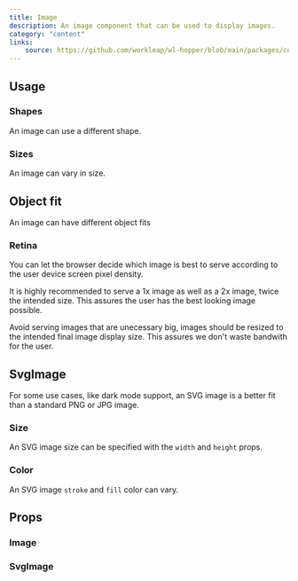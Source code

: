 ```yaml
---
title: Image
description: An image component that can be used to display images.
category: "content"
links:
    source: https://github.com/workleap/wl-hopper/blob/main/packages/components/src/image/src/Image.tsx
---
```


<Example src="image/docs/image" isOpen />

## Usage

### Shapes

An image can use a different shape.

<Example src="image/docs/shape" />

### Sizes

An image can vary in size.

<Example src="image/docs/size" />

## Object fit

An image can have different object fits

<Example src="image/docs/objectFit" />

### Retina

You can let the browser decide which image is best to serve according to the user device screen pixel density.

It is highly recommended to serve a 1x image as well as a 2x image, twice the intended size. This assures the user has the best looking image possible.

Avoid serving images that are unecessary big, images should be resized to the intended final image display size. This assures we don't waste bandwith for the user.

<Example src="image/docs/retina" />

## SvgImage

For some use cases, like dark mode support, an SVG image is a better fit than a standard PNG or JPG image.

<Example src="image/docs/svg" />

### Size

An SVG image size can be specified with the `width` and `height` props.

<Example src="image/docs/svgSize" />

### Color

An SVG image `stroke` and `fill` color can vary.

<Example src="image/docs/svgColor" />

## Props

### Image

<PropTable component="Image" />

### SvgImage

<PropTable component="SvgImage" />
